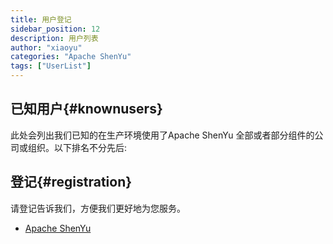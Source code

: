 ```yaml
---
title: 用户登记
sidebar_position: 12
description: 用户列表
author: "xiaoyu"
categories: "Apache ShenYu"
tags: ["UserList"]
---
```



## 已知用户{#knownusers}

此处会列出我们已知的在生产环境使用了Apache ShenYu 全部或者部分组件的公司或组织。以下排名不分先后:

<Users />

## 登记{#registration}

请登记告诉我们，方便我们更好地为您服务。

* [Apache ShenYu](https://github.com/apache/incubator-shenyu/issues/68)
